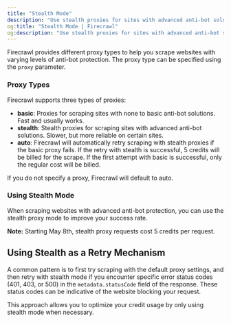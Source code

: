 ```yaml
---
title: "Stealth Mode"
description: "Use stealth proxies for sites with advanced anti-bot solutions"
og:title: "Stealth Mode | Firecrawl"
og:description: "Use stealth proxies for sites with advanced anti-bot solutions"
---
```



Firecrawl provides different proxy types to help you scrape websites with varying levels of anti-bot protection. The proxy type can be specified using the `proxy` parameter.

### Proxy Types

Firecrawl supports three types of proxies:

- **basic**: Proxies for scraping sites with none to basic anti-bot solutions. Fast and usually works.
- **stealth**: Stealth proxies for scraping sites with advanced anti-bot solutions. Slower, but more reliable on certain sites.
- **auto**: Firecrawl will automatically retry scraping with stealth proxies if the basic proxy fails. If the retry with stealth is successful, 5 credits will be billed for the scrape. If the first attempt with basic is successful, only the regular cost will be billed.

If you do not specify a proxy, Firecrawl will default to auto.

### Using Stealth Mode

When scraping websites with advanced anti-bot protection, you can use the stealth proxy mode to improve your success rate.

<CodeGroup>

<ProxyPython />

<ProxyNode />

<ProxyCURL />

</CodeGroup>

**Note:** Starting May 8th, stealth proxy requests cost 5 credits per request.

## Using Stealth as a Retry Mechanism

A common pattern is to first try scraping with the default proxy settings, and then retry with stealth mode if you encounter specific error status codes (401, 403, or 500) in the `metadata.statusCode` field of the response. These status codes can be indicative of the website blocking your request.

<CodeGroup>

<ProxyRetryPython />

<ProxyRetryNode />

<ProxyRetryCURL />

</CodeGroup>

This approach allows you to optimize your credit usage by only using stealth mode when necessary.

